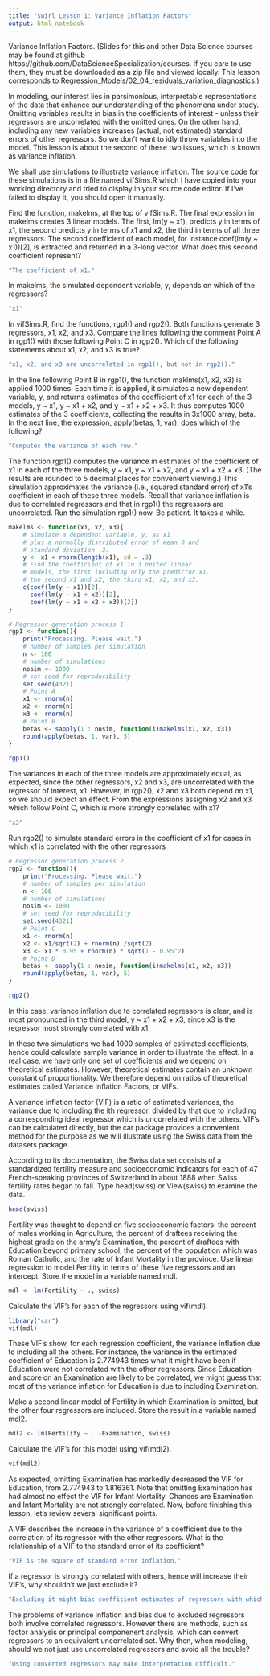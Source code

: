 ```yaml
---
title: "swirl Lesson 1: Variance Inflation Factors"
output: html_notebook
---
```


Variance Inflation Factors. (Slides for this and other Data Science courses may be found at github https://github.com/DataScienceSpecialization/courses. If you care to use them, they must be downloaded as a zip file and viewed locally. This lesson corresponds to Regression_Models/02_04_residuals_variation_diagnostics.)

In modeling, our interest lies in parsimonious, interpretable representations of the data that enhance our understanding of the phenomena under study. Omitting variables results in bias in the coefficients of interest - unless their regressors are uncorrelated with the omitted ones. On the other hand, including any new variables increases (actual, not estimated) standard errors of other regressors. So we don't want to idly throw variables into the model. This lesson is about the second of these two issues, which is known as variance inflation.

We shall use simulations to illustrate variance inflation. The source code for these simulations is in a file named vifSims.R which I have copied into your working directory and tried to display in your source code editor. If I've failed to display it, you should open it manually.

Find the function, makelms, at the top of vifSims.R. The final expression in makelms creates 3 linear models. The first, lm(y ~ x1), predicts y in terms of x1, the second predicts y in terms of x1 and x2, the third in terms of all three regressors. The second coefficient of each model, for instance coef(lm(y ~ x1))[2], is extracted and returned in a 3-long vector. What does this second coefficient represent?

```r
"The coefficient of x1."
```

In makelms, the simulated dependent variable, y, depends on which of the regressors?

```r
"x1"
```

In vifSims.R, find the functions, rgp1() and rgp2(). Both functions generate 3 regressors, x1, x2, and x3. Compare the lines following the comment Point A in rgp1() with those following Point C in rgp2(). Which of the following statements about x1, x2, and x3 is true?

```r
"x1, x2, and x3 are uncorrelated in rgp1(), but not in rgp2()."
```

In the line following Point B in rgp1(), the function maklms(x1, x2, x3) is applied 1000 times. Each time it is applied, it simulates a new dependent variable, y, and returns estimates of the coefficient of x1 for each of the 3 models, y ~ x1, y ~ x1 + x2, and y ~ x1 + x2 + x3. It thus computes 1000 estimates of the  3 coefficients, collecting the results in 3x1000 array, beta. In the next line, the expression, apply(betas, 1, var), does which of the following?

```r
"Computes the variance of each row."
```

The function rgp1() computes the variance in estimates of the coefficient of x1 in each of the three models, y ~ x1, y ~ x1 + x2, and y ~ x1 + x2 + x3. (The results are rounded to 5 decimal places for convenient viewing.) This simulation approximates the variance (i.e., squared standard error) of x1's coefficient in each of these three models. Recall that variance inflation is due to correlated regressors and that in rgp1() the regressors are uncorrelated. Run the simulation rgp1() now. Be patient. It takes a while.

```r
makelms <- function(x1, x2, x3){
    # Simulate a dependent variable, y, as x1
    # plus a normally distributed error of mean 0 and 
    # standard deviation .3.
    y <- x1 + rnorm(length(x1), sd = .3)
    # Find the coefficient of x1 in 3 nested linear
    # models, the first including only the predictor x1,
    # the second x1 and x2, the third x1, x2, and x3.
    c(coef(lm(y ~ x1))[2], 
      coef(lm(y ~ x1 + x2))[2], 
      coef(lm(y ~ x1 + x2 + x3))[2])
}

# Regressor generation process 1.
rgp1 <- function(){
    print("Processing. Please wait.")
    # number of samples per simulation
    n <- 100
    # number of simulations
    nosim <- 1000
    # set seed for reproducibility
    set.seed(4321)
    # Point A
    x1 <- rnorm(n)
    x2 <- rnorm(n)
    x3 <- rnorm(n)
    # Point B
    betas <- sapply(1 : nosim, function(i)makelms(x1, x2, x3))
    round(apply(betas, 1, var), 5)
}
```

```r
rgp1()
```

The variances in each of the three models are approximately equal, as expected, since the other regressors, x2 and x3, are uncorrelated with the regressor of interest, x1. However, in rgp2(), x2 and x3 both depend on x1, so we should expect an effect. From the expressions assigning x2 and x3 which follow Point C, which is more strongly correlated with x1?

```r
"x3"
```

Run rgp2() to simulate standard errors in the coefficient of x1 for cases in which x1 is correlated with the other regressors

```r
# Regressor generation process 2.
rgp2 <- function(){
    print("Processing. Please wait.")
    # number of samples per simulation
    n <- 100
    # number of simulations
    nosim <- 1000
    # set seed for reproducibility
    set.seed(4321)
    # Point C
    x1 <- rnorm(n)
    x2 <- x1/sqrt(2) + rnorm(n) /sqrt(2)
    x3 <- x1 * 0.95 + rnorm(n) * sqrt(1 - 0.95^2)
    # Point D
    betas <- sapply(1 : nosim, function(i)makelms(x1, x2, x3))
    round(apply(betas, 1, var), 5)
}
```

```r
rgp2()
```

In this case, variance inflation due to correlated regressors is clear, and is most pronounced in the third model, y ~ x1 + x2 + x3, since x3 is the regressor most strongly correlated with x1.

In these two simulations we had 1000 samples of estimated coefficients, hence could calculate sample variance in order to illustrate the effect. In a real case, we have only one set of coefficients and we depend on theoretical estimates. However, theoretical estimates contain an unknown constant of proportionality. We therefore depend on ratios of theoretical estimates called Variance Inflation Factors, or VIFs.

A variance inflation factor (VIF) is a ratio of estimated variances, the variance due to including the ith regressor, divided by that due to including a corresponding ideal regressor which is uncorrelated with the others. VIF's can be calculated directly, but the car package provides a convenient method for the purpose as we will illustrate using the Swiss data from the datasets package.

According to its documentation, the Swiss data set consists of a standardized fertility measure and socioeconomic indicators for each of 47 French-speaking provinces of Switzerland in about 1888 when Swiss fertility rates began to fall. Type head(swiss) or View(swiss) to examine the data.

```r
head(swiss)
```

Fertility was thought to depend on five socioeconomic factors: the percent of males working in Agriculture, the percent of draftees receiving the highest grade on the army's Examination, the percent of draftees with Education beyond primary school, the percent of the population which was Roman Catholic, and the rate of Infant Mortality in the province. Use linear regression to model Fertility in terms of these five regressors and an intercept. Store the model in a variable named mdl.

```r
mdl <- lm(Fertility ~ ., swiss)
```

Calculate the VIF's for each of the regressors using vif(mdl).

```r
library("car")
vif(mdl)
```

These VIF's show, for each regression coefficient, the variance inflation due to including all the others. For instance, the variance in the estimated coefficient of Education is 2.774943 times what it might have been if Education were not correlated with the other regressors. Since Education and score on an Examination are likely to be correlated, we might guess that most of the variance inflation for Education is due to including Examination.

Make a second linear model of Fertility in which Examination is omitted, but the other four regressors are included. Store the result in a variable named mdl2.

```r
mdl2 <- lm(Fertility ~ . -Examination, swiss)
```

Calculate the VIF's for this model using vif(mdl2).

```r
vif(mdl2)
```

As expected, omitting Examination has markedly decreased the VIF for Education, from 2.774943 to 1.816361. Note that omitting Examination has had almost no effect the VIF for Infant Mortality. Chances are Examination and Infant Mortality are not strongly correlated. Now, before finishing this lesson, let's review several significant points.

A VIF describes the increase in the variance of a coefficient due to the correlation of its regressor with the other regressors. What is the relationship of a VIF to the standard error of its coefficient?

```r
"VIF is the square of standard error inflation."
```

If a regressor is strongly correlated with others, hence will increase their VIF's, why shouldn't we just exclude it?

```r
"Excluding it might bias coefficient estimates of regressors with which it is correlated."
```

The problems of variance inflation and bias due to excluded regressors both involve correlated regressors. However there are methods, such as factor analysis or principal componenent analysis, which can convert regressors to an equivalent uncorrelated set. Why then, when modeling, should we not just use uncorrelated regressors and avoid all the trouble?

```r
"Using converted regressors may make interpretation difficult."
```